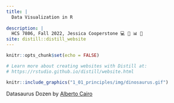 ```yaml
---
title: |  
  Data Visualization in R 
  
description: |
  HCS 7806, Fall 2022, Jessica Cooperstone 💻 🧰 📊 🥳
site: distill::distill_website
---
```


```r
knitr::opts_chunk$set(echo = FALSE)

# Learn more about creating websites with Distill at:
# https://rstudio.github.io/distill/website.html

```

```r
knitr::include_graphics("1_01_principles/img/dinosaurus.gif")
```
Datasaurus Dozen by [Alberto Cairo](https://www.autodesk.com/research/publications/same-stats-different-graphs)
